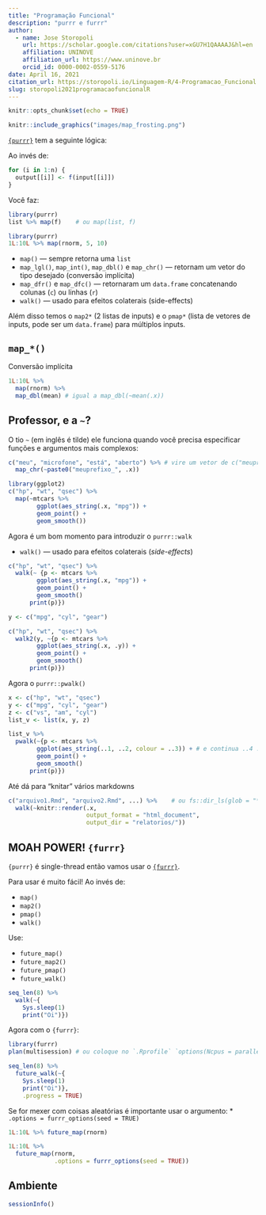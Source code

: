 ```yaml
---
title: "Programação Funcional"
description: "purrr e furrr"
author:
  - name: Jose Storopoli
    url: https://scholar.google.com/citations?user=xGU7H1QAAAAJ&hl=en
    affiliation: UNINOVE
    affiliation_url: https://www.uninove.br
    orcid_id: 0000-0002-0559-5176
date: April 16, 2021
citation_url: https://storopoli.io/Linguagem-R/4-Programacao_Funcional.html
slug: storopoli2021programacaofuncionalR
---
```


```r
knitr::opts_chunk$set(echo = TRUE)
```

<link rel="stylesheet" href="https://cdn.rawgit.com/jpswalsh/academicons/master/css/academicons.min.css"/>

```r
knitr::include_graphics("images/map_frosting.png")
```


[`{purrr}`](https://purrr.tidyverse.org) tem a seguinte lógica:

Ao invés de:

```r
for (i in 1:n) {
  output[[i]] <- f(input[[i]])
}
```

Você faz:

```r
library(purrr)
list %>% map(f)    # ou map(list, f)
```

```r
library(purrr)
1L:10L %>% map(rnorm, 5, 10)
```


* `map()` — sempre retorna uma `list`
* `map_lgl()`, `map_int()`, `map_dbl()` e `map_chr()` — retornam um vetor do tipo desejado (conversão implícita)
* `map_dfr()` e `map_dfc()` — retornaram um `data.frame` concatenando colunas (`c`) ou linhas (`r`)
* `walk()` — usado para efeitos colaterais (side-effects)

Além disso temos o `map2*` (2 listas de inputs) e o `pmap*` (lista de vetores de inputs, pode ser um `data.frame`) para múltiplos inputs.

## `map_*()`

Conversão implícita

```r
1L:10L %>%
  map(rnorm) %>%
  map_dbl(mean) # igual a map_dbl(~mean(.x))
```

## Professor, e a `~`?

O tio `~` (em inglês é tilde) ele funciona quando você precisa especificar funções e argumentos mais complexos:

```r
c("meu", "microfone", "está", "aberto") %>% # vire um vetor de c("meuprefixo_meu", ...)
  map_chr(~paste0("meuprefixo_", .x))
```

```r
library(ggplot2)
c("hp", "wt", "qsec") %>% 
  map(~mtcars %>% 
        ggplot(aes_string(.x, "mpg")) +
        geom_point() +
        geom_smooth())
```

Agora é um bom momento para introduzir o `purrr::walk`

* `walk()` — usado para efeitos colaterais (*side-effects*)

```r
c("hp", "wt", "qsec") %>% 
  walk(~ {p <- mtcars %>% 
        ggplot(aes_string(.x, "mpg")) +
        geom_point() +
        geom_smooth()
      print(p)})
```

```r
y <- c("mpg", "cyl", "gear")

c("hp", "wt", "qsec") %>% 
  walk2(y, ~{p <- mtcars %>% 
        ggplot(aes_string(.x, .y)) +
        geom_point() +
        geom_smooth()
      print(p)})
```


Agora o `purrr::pwalk()`

```r
x <- c("hp", "wt", "qsec")
y <- c("mpg", "cyl", "gear")
z <- c("vs", "am", "cyl")
list_v <- list(x, y, z)

list_v %>% 
  pwalk(~{p <- mtcars %>% 
        ggplot(aes_string(..1, ..2, colour = ..3)) + # e continua ..4 ..5 ..6
        geom_point() +
        geom_smooth()
      print(p)})
```

Até dá para "knitar" vários markdowns

```r
c("arquivo1.Rmd", "arquivo2.Rmd", ...) %>%    # ou fs::dir_ls(glob = "*.Rmd") lê todo o diretório
  walk(~knitr::render(.x,
                      output_format = "html_document",
                      output_dir = "relatorios/"))
```

## MOAH POWER! `{furrr}`

`{purrr}` é single-thread então vamos usar o [`{furrr}`](https://furrr.futureverse.org).

Para usar é muito fácil! Ao invés de:

* `map()`
* `map2()`
* `pmap()`
* `walk()`

Use:

* `future_map()`
* `future_map2()`
* `future_pmap()`
* `future_walk()`

```r
seq_len(8) %>% 
  walk(~{
    Sys.sleep(1)
    print("Oi")})
```

Agora com o `{furrr}`:

```r
library(furrr)
plan(multisession) # ou coloque no `.Rprofile` `options(Ncpus = parallel::detectCores())` e `options(mc.cores = parallel::detectCores())`
```


```r
seq_len(8) %>% 
  future_walk(~{
    Sys.sleep(1)
    print("Oi")},
    .progress = TRUE)
```

Se for mexer com coisas aleatórias é importante usar o argumento:
* `.options = furrr_options(seed = TRUE)`

```r
1L:10L %>% future_map(rnorm)
```

```r
1L:10L %>%
  future_map(rnorm,
             .options = furrr_options(seed = TRUE))
```

## Ambiente

```r
sessionInfo()
```
